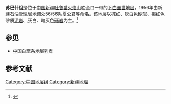 {{Infobox rockunit
| name           = 苏巴什组
| period         = 下白垩世
| age            = 
| image          = 
| imagesize      = 
| caption        = 
| type           = [[组_(地质学)|组]]
| prilithology   = 棕红、灰白色[[砂岩|砂岩]]、褐红色砂质[[泥岩|泥岩]]、灰白、暗灰色[[砾岩|砾岩]]
| otherlithology = 
| namedfor       = 
| namedby        = 新疆石油管理局地调处56/56队夏公君等
| region         = [[新疆|新疆]][[吐鲁番|吐鲁番]][[火焰山|火焰山]]胜金口一带
| country        = {{PRC}}
| coordinates    =
| unitof         =
| subunits       = 
| underlies      = [[台子村组|台子村组]]
| overlies       = [[库穆塔克组|库穆塔克组]]
| thickness      = 
| extent         =
| area           = 
| map            = 
| map_caption    = 
}}
'''苏巴什组'''是位于[[中国|中国]][[新疆|新疆]][[吐鲁番|吐鲁番]][[火焰山|火焰山]]胜金口一带的[[下白垩世|下白垩世]][[地层|地层]]，1956年由新疆石油管理局地调处56/56队夏公君等命名。该地层以棕红、灰白色[[砂岩|砂岩]]、褐红色砂质[[泥岩|泥岩]]、灰白、暗灰色[[砾岩|砾岩]]为主。<ref>{{cite book | title=《中国岩石地层辞典》 | publisher=中国地质大学出版社 | author=高振家、陈克强、魏家庸 | year=2000}}</ref>

== 参见 ==
* [[中国白垩系地层列表|中国白垩系地层列表]]

== 参考文献 ==
{{Reflist}}

{{地质小作品}}

[[Category:中国地层组|Category:中国地层组]]
[[Category:新疆地理|Category:新疆地理]]